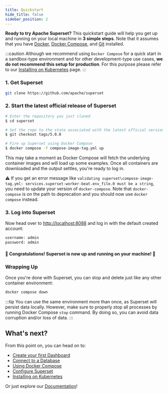 ```yaml
---
title: Quickstart
hide_title: false
sidebar_position: 2
---
```


**Ready to try Apache Superset?** This quickstart guide will help you
get up and running on your local machine in **3 simple steps**. Note that
it assumes that you have [Docker](https://www.docker.com),
[Docker Compose](https://docs.docker.com/compose/), and
[Git](https://git-scm.com/) installed.

:::caution
Although we recommend using `Docker Compose` for a quick start in a sandbox-type
environment and for other development-type use cases, **we
do not recommend this setup for production**. For this purpose please
refer to our
[Installing on Kubernetes](/docs/installation/kubernetes/)
page.
:::

### 1. Get Superset

```bash
git clone https://github.com/apache/superset
```

### 2. Start the latest official release of Superset

```bash
# Enter the repository you just cloned
$ cd superset

# Set the repo to the state associated with the latest official version
$ git checkout tags/5.0.0

# Fire up Superset using Docker Compose
$ docker compose -f compose-image-tag.yml up
```

This may take a moment as Docker Compose will fetch the underlying
container images and will load up some examples. Once all containers
are downloaded and the output settles, you're ready to log in.

⚠️ If you get an error message like `validating superset\compose-image-tag.yml: services.superset-worker-beat.env_file.0 must be a string`, you need to update your version of `docker-compose`.
Note that `docker-compose` is on the path to deprecation and you should now use `docker compose` instead.

### 3. Log into Superset

Now head over to [http://localhost:8088](http://localhost:8088) and log in with the default created account:

```bash
username: admin
password: admin
```

#### 🎉 Congratulations! Superset is now up and running on your machine! 🎉

### Wrapping Up

Once you're done with Superset, you can stop and delete just like any other container environment:

```bash
docker compose down
```

:::tip
You can use the same environment more than once, as Superset will persist data locally. However, make sure to properly stop all
processes by running Docker Compose `stop` command. By doing so, you can avoid data corruption and/or loss of data.
:::

## What's next?

From this point on, you can head on to:

- [Create your first Dashboard](/docs/using-superset/creating-your-first-dashboard)
- [Connect to a Database](/docs/configuration/databases)
- [Using Docker Compose](/docs/installation/docker-compose)
- [Configure Superset](/docs/configuration/configuring-superset/)
- [Installing on Kubernetes](/docs/installation/kubernetes/)

Or just explore our [Documentation](https://superset.apache.org/docs/intro)!
